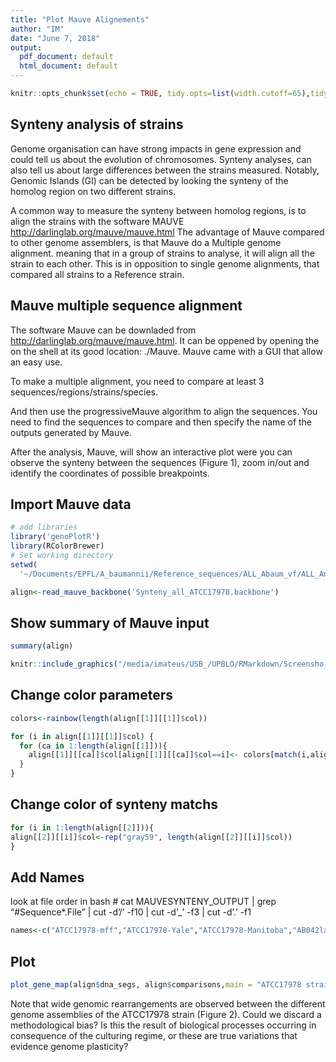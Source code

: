 ```yaml
---
title: "Plot Mauve Alignements"
author: "IM"
date: "June 7, 2018"
output:
  pdf_document: default
  html_document: default
---
```


```r
knitr::opts_chunk$set(echo = TRUE, tidy.opts=list(width.cutoff=65),tidy=TRUE,fig.pos = "!h")
```

## Synteny analysis of strains

Genome organisation can have strong impacts in gene expression and could tell us about the evolution of chromosomes. Synteny analyses, can also tell us
about large differences between the strains measured. Notably, Genomic Islands (GI) can be detected by looking the synteny of the homolog region on two different strains.

A common way to measure the synteny between homolog regions, is to align the strains with the software MAUVE <http://darlinglab.org/mauve/mauve.html>
The advantage of Mauve compared to other genome assemblers, is that Mauve do a Multiple genome alignment. meaning that in a group of strains to analyse, it will align all the strain to each other. This is in opposition to single genome alignments, that compared all strains to a Reference strain.

## Mauve multiple sequence alignment

The software Mauve can be downladed from <http://darlinglab.org/mauve/mauve.html>. It can be oppened by opening the on the shell at its good location:
./Mauve. 
Mauve came with a GUI that allow an easy use. 



To make a multiple alignment, you need to compare at least 3 sequences/regions/strains/species.

And then use the progressiveMauve algorithm to align the sequences. You need to find the sequences to compare and then specify the name of the outputs generated by Mauve.

After the analysis, Mauve, will show an interactive plot were you can observe the synteny between the sequences (Figure 1), zoom in/out and identify the coordinates of possible breakpoints. 



## Import Mauve data
```r

# add libraries
library('genoPlotR')
library(RColorBrewer)
# Set working directory
setwd(
  '~/Documents/EPFL/A_baumannii/Reference_sequences/ALL_Abaum_vf/ALL_Analysis_V2/SyntenyATCC17978Strains/')

align<-read_mauve_backbone('Synteny_all_ATCC17978.backbone')

```


## Show summary of Mauve input
```r
summary(align)
```

```r
knitr::include_graphics("/media/imateus/USB_/UPBLO/RMarkdown/Screensho_Mauve_synteny.png")
```

## Change color parameters
``` r
colors<-rainbow(length(align[[1]][[1]]$col))

for (i in align[[1]][[1]]$col) {
  for (ca in 1:length(align[[1]])){
    align[[1]][[ca]]$col[align[[1]][[ca]]$col==i]<- colors[match(i,align[[1]][[ca]]$col)]
  }
}


```


## Change color of synteny matchs
``` r
for (i in 1:length(align[[2]])){
align[[2]][[i]]$col<-rep("gray59", length(align[[2]][[i]]$col))
}


```



## Add Names
look at file order in bash 
# cat MAUVESYNTENY_OUTPUT | grep "#Sequence*.File" | cut -d'/' -f10 | cut -d'_' -f3 | cut -d'.' -f1
``` r
names<-c("ATCC17978-mff","ATCC17978-Yale","ATCC17978-Manitoba","AB042labmutation-ATCC17978","ATCC17978-BlokeschLab")

```


## Plot
```r
plot_gene_map(align$dna_segs, align$comparisons,main = "ATCC17978 strains",dna_seg_labels = names)

```

Note that wide genomic rearrangements are observed between the different genome assemblies of the ATCC17978 strain (Figure 2).
Could we discard a methodological bias?
Is this the result of biological processes occurring in consequence of the culturing regime, or these are true variations that evidence genome plasticity?

